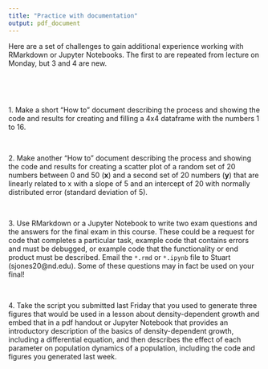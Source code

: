 ```yaml
---
title: "Practice with documentation"
output: pdf_document
---
```


\pagenumbering{gobble}

Here are a set of challenges to gain additional experience working with RMarkdown or Jupyter Notebooks. The first to are repeated from lecture on Monday, but 3 and 4 are new.

&nbsp;

&nbsp;

1\. Make a short "How to" document describing the process and showing the code and results for creating and filling a 4x4 dataframe with the numbers 1 to 16.

&nbsp;

2\. Make another "How to" document describing the process and showing the code and results for creating a scatter plot of a random set of 20 numbers between 0 and 50 (**x**) and a second set of 20 numbers (**y**) that are linearly related to x with a slope of 5 and an intercept of 20 with normally distributed error (standard deviation of 5).

&nbsp;

3\. Use RMarkdown or a Jupyter Notebook to write two exam questions and the answers for the final exam in this course. These could be a request for code that completes a particular task, example code that contains errors and must be debugged, or example code that the functionality or end product must be described. Email the `*.rmd` or `*.ipynb` file to Stuart (sjones20@nd.edu). Some of these questions may in fact be used on your final!

&nbsp;

4\. Take the script you submitted last Friday that you used to generate three figures that would be used in a lesson about density-dependent growth and embed that in a pdf handout or Jupyter Notebook that provides an introductory description of the basics of density-dependent growth, including a differential equation, and then describes the effect of each parameter on population dynamics of a population, including the code and figures you generated last week.
